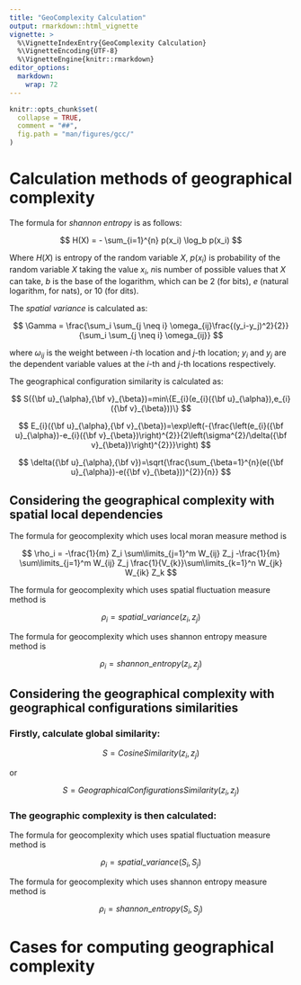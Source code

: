```yaml
---
title: "GeoComplexity Calculation"
output: rmarkdown::html_vignette
vignette: >
  %\VignetteIndexEntry{GeoComplexity Calculation}
  %\VignetteEncoding{UTF-8}
  %\VignetteEngine{knitr::rmarkdown}
editor_options: 
  markdown: 
    wrap: 72
---
```


```r
knitr::opts_chunk$set(
  collapse = TRUE,
  comment = "##",
  fig.path = "man/figures/gcc/"
)
```

# Calculation methods of geographical complexity

The formula for *shannon entropy* is as follows:

$$
H(X) = - \sum_{i=1}^{n} p(x_i) \log_b p(x_i)
$$

Where $H(X)$ is entropy of the random variable $X$, $p(x_i)$ is probability of the random variable $X$ taking the value $x_i$, $n$is number of possible values that $X$ can take, $b$ is the base of the logarithm, which can be 2 (for bits), $e$ (natural logarithm, for nats), or 10 (for dits).

The *spatial variance* is calculated as:

$$
\Gamma = \frac{\sum_i \sum_{j \neq i} \omega_{ij}\frac{(y_i-y_j)^2}{2}}{\sum_i \sum_{j \neq i} \omega_{ij}}
$$

where $\omega_{ij}$ is the weight between $i$-th location and
$j$-th location; $y_i$ and $y_j$ are the dependent variable values
at the $i$-th and $j$-th locations respectively.

The geographical configuration similarity is calculated as:

$$
S({\bf u}_{\alpha},{\bf v}_{\beta})=min\{E_{i}(e_{i}({\bf u}_{\alpha}),e_{i}({\bf v}_{\beta}))\}
$$

$$
E_{i}({\bf u}_{\alpha},{\bf v}_{\beta})=\exp\left(-{\frac{\left(e_{i}({\bf u}_{\alpha})-e_{i}({\bf v}_{\beta})\right)^{2}}{2\left(\sigma^{2}/\delta({\bf v}_{\beta})\right)^{2}}}\right)
$$

$$
\delta({\bf u}_{\alpha},{\bf v})=\sqrt{\frac{\sum_{\beta=1}^{n}(e({\bf u}_{\alpha})-e({\bf v}_{\beta}))^{2}}{n}}
$$

## Considering the geographical complexity with spatial local dependencies

The formula for geocomplexity which uses local moran measure method is

$$
\rho_i = -\frac{1}{m} Z_i \sum\limits_{j=1}^m W_{ij} Z_j -\frac{1}{m} \sum\limits_{j=1}^m W_{ij} Z_j \frac{1}{V_{k}}\sum\limits_{k=1}^n W_{jk} W_{ik} Z_k
$$

The formula for geocomplexity which uses spatial fluctuation measure
method is

$$
\rho_i = spatial\_variance(z_i,z_j)
$$ 

The formula for geocomplexity which uses shannon entropy measure
method is

$$
\rho_i = shannon\_entropy(z_i,z_j)
$$ 

## Considering the geographical complexity with geographical configurations similarities

### Firstly, calculate global similarity:

$$
S = CosineSimilarity(z_i,z_j)
$$

or 

$$
S = GeographicalConfigurationsSimilarity(z_i,z_j)
$$

### The geographic complexity is then calculated:

The formula for geocomplexity which uses spatial fluctuation measure
method is

$$
\rho_i = spatial\_variance(S_i,S_j)
$$ 

The formula for geocomplexity which uses shannon entropy measure
method is

$$
\rho_i = shannon\_entropy(S_i,S_j)
$$ 

# Cases for computing geographical complexity
